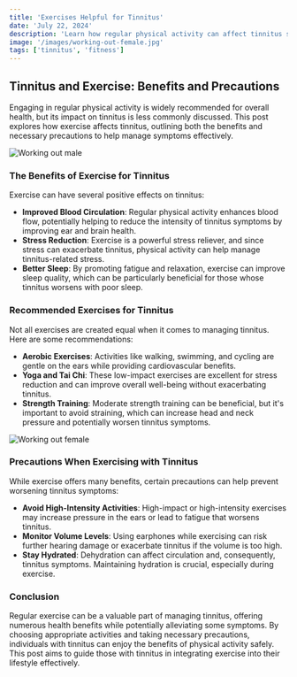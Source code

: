 ```yaml
---
title: 'Exercises Helpful for Tinnitus'
date: 'July 22, 2024'
description: 'Learn how regular physical activity can affect tinnitus symptoms and contribute to overall well-being.'
image: '/images/working-out-female.jpg'
tags: ['tinnitus', 'fitness']
---
```


## Tinnitus and Exercise: Benefits and Precautions

Engaging in regular physical activity is widely recommended for overall health, but its impact on tinnitus is less commonly discussed. This post explores how exercise affects tinnitus, outlining both the benefits and necessary precautions to help manage symptoms effectively.

<Image src="/images/working-out-male.jpg" alt="Working out male" />

### The Benefits of Exercise for Tinnitus

Exercise can have several positive effects on tinnitus:

- **Improved Blood Circulation**: Regular physical activity enhances blood flow, potentially helping to reduce the intensity of tinnitus symptoms by improving ear and brain health.
- **Stress Reduction**: Exercise is a powerful stress reliever, and since stress can exacerbate tinnitus, physical activity can help manage tinnitus-related stress.
- **Better Sleep**: By promoting fatigue and relaxation, exercise can improve sleep quality, which can be particularly beneficial for those whose tinnitus worsens with poor sleep.

<AdComponent />

### Recommended Exercises for Tinnitus

Not all exercises are created equal when it comes to managing tinnitus. Here are some recommendations:

- **Aerobic Exercises**: Activities like walking, swimming, and cycling are gentle on the ears while providing cardiovascular benefits.
- **Yoga and Tai Chi**: These low-impact exercises are excellent for stress reduction and can improve overall well-being without exacerbating tinnitus.
- **Strength Training**: Moderate strength training can be beneficial, but it's important to avoid straining, which can increase head and neck pressure and potentially worsen tinnitus symptoms.

<Image src="/images/working-out-female.jpg" alt="Working out female" />

### Precautions When Exercising with Tinnitus

While exercise offers many benefits, certain precautions can help prevent worsening tinnitus symptoms:

- **Avoid High-Intensity Activities**: High-impact or high-intensity exercises may increase pressure in the ears or lead to fatigue that worsens tinnitus.
- **Monitor Volume Levels**: Using earphones while exercising can risk further hearing damage or exacerbate tinnitus if the volume is too high.
- **Stay Hydrated**: Dehydration can affect circulation and, consequently, tinnitus symptoms. Maintaining hydration is crucial, especially during exercise.

<AdComponent />

### Conclusion

Regular exercise can be a valuable part of managing tinnitus, offering numerous health benefits while potentially alleviating some symptoms. By choosing appropriate activities and taking necessary precautions, individuals with tinnitus can enjoy the benefits of physical activity safely. This post aims to guide those with tinnitus in integrating exercise into their lifestyle effectively.
